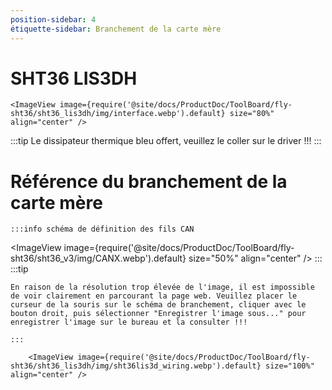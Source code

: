```yaml
---
position-sidebar: 4
étiquette-sidebar: Branchement de la carte mère
---
```




# SHT36 LIS3DH


    <ImageView image={require('@site/docs/ProductDoc/ToolBoard/fly-sht36/sht36_lis3dh/img/interface.webp').default} size="80%" align="center" />


:::tip
Le dissipateur thermique bleu offert, veuillez le coller sur le driver !!!
:::



# Référence du branchement de la carte mère
    :::info schéma de définition des fils CAN
<ImageView image={require('@site/docs/ProductDoc/ToolBoard/fly-sht36/sht36_v3/img/CANX.webp').default} size="50%" align="center" />
    :::
    :::tip

    En raison de la résolution trop élevée de l'image, il est impossible de voir clairement en parcourant la page web. Veuillez placer le curseur de la souris sur le schéma de branchement, cliquer avec le bouton droit, puis sélectionner "Enregistrer l'image sous..." pour enregistrer l'image sur le bureau et la consulter !!!

    :::

        <ImageView image={require('@site/docs/ProductDoc/ToolBoard/fly-sht36/sht36_lis3dh/img/sht36lis3d_wiring.webp').default} size="100%" align="center" />

